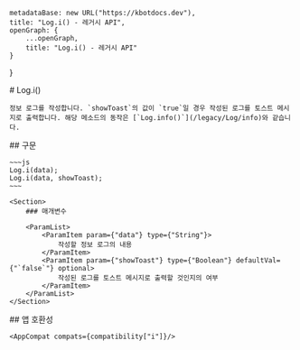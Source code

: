 
    metadataBase: new URL("https://kbotdocs.dev"),
    title: "Log.i() - 레거시 API",
    openGraph: {
        ...openGraph,
        title: "Log.i() - 레거시 API"
    }
}

<Section>
    # Log.i()

    정보 로그를 작성합니다. `showToast`의 값이 `true`일 경우 작성된 로그를 토스트 메시지로 출력합니다. 해당 메소드의 동작은 [`Log.info()`](/legacy/Log/info)와 같습니다.
</Section>
<Section>
    ## 구문

    ~~~js
    Log.i(data);
    Log.i(data, showToast);
    ~~~

    <Section>
        ### 매개변수

        <ParamList>
            <ParamItem param={"data"} type={"String"}>
                작성할 정보 로그의 내용
            </ParamItem>
            <ParamItem param={"showToast"} type={"Boolean"} defaultVal={"`false`"} optional>
                작성된 로그를 토스트 메시지로 출력할 것인지의 여부
            </ParamItem>
        </ParamList>
    </Section>
</Section>
<Section>
    ## 앱 호환성

    <AppCompat compats={compatibility["i"]}/>
</Section>